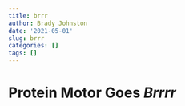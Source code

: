 ```yaml
---
title: brrr
author: Brady Johnston
date: '2021-05-01'
slug: brrr
categories: []
tags: []
---
```


# Protein Motor Goes _Brrrr_
<blockquote class="imgur-embed-pub" lang="en" data-id="a/kWHS0xh" data-context="false" ><a href="//imgur.com/a/kWHS0xh"></a></blockquote><script async src="//s.imgur.com/min/embed.js" charset="utf-8"></script>